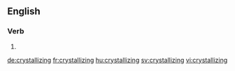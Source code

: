 ==English==

===Verb===
{{head|en}}

# {{present participle of|crystallize|lang=en}}

[[de:crystallizing]]
[[fr:crystallizing]]
[[hu:crystallizing]]
[[sv:crystallizing]]
[[vi:crystallizing]]